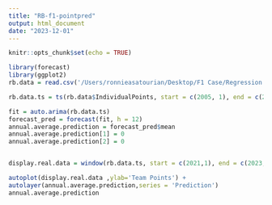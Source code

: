 ```yaml
---
title: "RB-f1-pointpred"
output: html_document
date: "2023-12-01"
---
```


```r
knitr::opts_chunk$set(echo = TRUE)
```

```r
library(forecast)
library(ggplot2)
rb.data = read.csv('/Users/ronnieasatourian/Desktop/F1 Case/Regression Analysis-ARIMA/Rb-points.csv')

rb.data.ts = ts(rb.data$IndividualPoints, start = c(2005, 1), end = c(2023,12), freq = 12)

fit = auto.arima(rb.data.ts)
forecast_pred = forecast(fit, h = 12)
annual.average.prediction = forecast_pred$mean
annual.average.prediction[1] = 0
annual.average.prediction[2] = 0


display.real.data = window(rb.data.ts, start = c(2021,1), end = c(2023, 12))

autoplot(display.real.data ,ylab='Team Points') +
autolayer(annual.average.prediction,series = 'Prediction') 
annual.average.prediction

```

